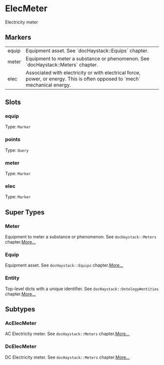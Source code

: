 # ElecMeter
Electricity meter
## Markers
<table>
<tbody>
<tr>
<td className='p-2 align-top'><span className='bg-sky-200 rounded-md px-3 py-1 text-sky-700 block font-semibold text-center text-sm'>equip </span></td>
<td className='p-2 align-top'>Equipment asset. See `docHaystack::Equips` chapter.</td>
</tr>
<tr>
<td className='p-2 align-top'><span className='bg-sky-200 rounded-md px-3 py-1 text-sky-700 block font-semibold text-center text-sm'>meter </span></td>
<td className='p-2 align-top'>Equipment to meter a substance or phenomenon. See `docHaystack::Meters` chapter.</td>
</tr>
<tr>
<td className='p-2 align-top'><span className='bg-sky-200 rounded-md px-3 py-1 text-sky-700 block font-semibold text-center text-sm'>elec </span></td>
<td className='p-2 align-top'>Associated with electricity or with electrical force, power, or energy. This is often opposed to `mech` mechanical energy.</td>
</tr>
</tbody>
</table>

## Slots

### equip
Type: `Marker`

### points
Type: `Query`

### meter
Type: `Marker`

### elec
Type: `Marker`



## Super Types
### Meter
Equipment to meter a substance or phenomenon.
See `docHaystack::Meters` chapter.[More...](./Meter)

### Equip
Equipment asset.
See `docHaystack::Equips` chapter.[More...](./Equip)

### Entity
Top-level dicts with a unique identifier.
See `docHaystack::Ontology#entities` chapter.[More...](./Entity)


## Subtypes
### AcElecMeter
AC Electricity meter.
See `docHaystack::Meters` chapter.[More...](./AcElecMeter)
### DcElecMeter
DC Electricity meter.
See `docHaystack::Meters` chapter.[More...](./DcElecMeter)
